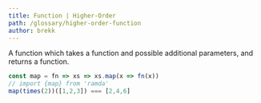 ```yaml
---
title: Function | Higher-Order
path: /glossary/higher-order-function
author: brekk
---
```



<Def of="Higher-Order Function" parent="Function" />

A function which takes a function and possible additional parameters, and returns a function.

```js
const map = fn => xs => xs.map(x => fn(x))
// import {map} from 'ramda'
map(times(2))([1,2,3]) === [2,4,6]
```
